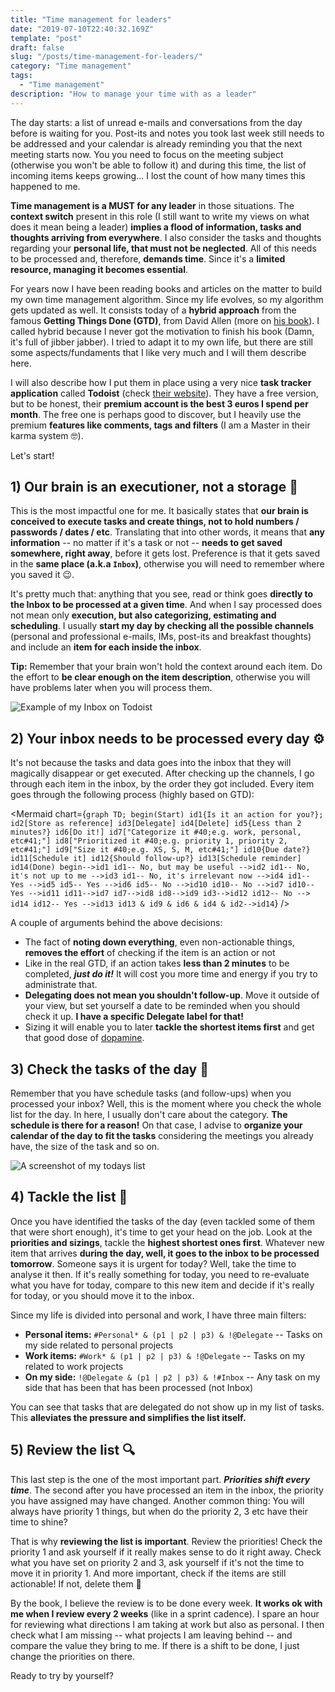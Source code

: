 ```yaml
---
title: "Time management for leaders"
date: "2019-07-10T22:40:32.169Z"
template: "post"
draft: false
slug: "/posts/time-management-for-leaders/"
category: "Time management"
tags:
  - "Time management"
description: "How to manage your time with as a leader"
---
```


The day starts: a list of unread e-mails and conversations from the day before is waiting for you. Post-its and notes you took last week still needs to be addressed and your calendar is already reminding you that the next meeting starts now. You you need to focus on the meeting subject (otherwise you won't be able to follow it) and during this time, the list of incoming items keeps growing... I lost the count of how many times this happened to me.

**Time management is a MUST for any leader** in those situations. The **context switch** present in this role (I still want to write my views on what does it mean being a leader) **implies a flood of information, tasks and thoughts arriving from everywhere**. I also consider the tasks and thoughts regarding your **personal life, that must not be neglected**. All of this needs to be processed and, therefore, **demands time**. Since it's a **limited resource, managing it becomes essential**.

For years now I have been reading books and articles on the matter to build my own time management algorithm. Since my life evolves, so my algorithm gets updated as well. It consists today of a **hybrid approach** from the famous **Getting Things Done (GTD)**, from David Allen (more on [his book](https://www.amazon.com/Getting-Things-Done-Stress-free-Productivity/dp/0349408947/ref=asc_df_0349408947/)). I called hybrid because I never got the motivation to finish his book (Damn, it's full of jibber jabber). I tried to adapt it to my own life, but there are still some aspects/fundaments that I like very much and I will them describe here.

I will also describe how I put them in place using a very nice **task tracker application** called **Todoist** (check [their website](https://www.todoist.com/)). They have a free version, but to be honest, their **premium account is the best 3 euros I spend per month**. The free one is perhaps good to discover, but I heavily use the premium **features like comments, tags and filters** (I am a Master in their karma system :nerd_face:).

Let's start!

## 1) Our brain is an executioner, not a storage :brain:

This is the most impactful one for me. It basically states that **our brain is conceived to execute tasks and create things, not to hold numbers / passwords / dates / etc**. Translating that into other words, it means that **any information** -- no matter if it's a task or not -- **needs to get saved somewhere, right away**, before it gets lost. Preference is that it gets saved in the **same place (a.k.a `Inbox`)**, otherwise you will need to remember where you saved it :wink:.

It's pretty much that: anything that you see, read or think goes **directly to the Inbox to be processed at a given time**. And when I say processed does not mean only **execution, but also categorizing, estimating and scheduling**. I usually **start my day by checking all the possible channels** (personal and professional e-mails, IMs, post-its and breakfast thoughts) and include an **item for each inside the inbox**.

**Tip:** Remember that your brain won't hold the context around each item. Do the effort to **be clear enough on the item description**, otherwise you will have problems later when you will process them.

![Example of my Inbox on Todoist](/media/time-management/todoist-inbox-en.png)

## 2) Your inbox needs to be processed every day :gear:

It's not because the tasks and data goes into the inbox that they will magically disappear or get executed. After checking up the channels, I go through each item in the inbox, by the order they got included. Every item goes through the following process (highly based on GTD):

<Mermaid chart={`
  graph TD;
    begin(Start)
    id1{Is it an action for you?};
    id2[Store as reference]
    id3[Delegate]
    id4[Delete]
    id5{Less than 2 minutes?}
    id6[Do it!]
    id7["Categorize it #40;e.g. work, personal, etc#41;"]
    id8["Prioritized it #40;e.g. priority 1, priority 2, etc#41;"]
    id9["Size it #40;e.g. XS, S, M, etc#41;"]
    id10{Due date?}
    id11[Schedule it]
    id12{Should follow-up?}
    id13[Schedule reminder]
    id14(Done)
    begin-->id1
    id1-- No, but may be useful -->id2
    id1-- No, it's not up to me -->id3
    id1-- No, it's irrelevant now -->id4
    id1-- Yes -->id5
    id5-- Yes -->id6
    id5-- No -->id10
    id10-- No -->id7
    id10-- Yes -->id11
    id11-->id7
    id7-->id8
    id8-->id9
    id3-->id12
    id12-- No --> id14
    id12-- Yes -->id13
    id13 & id9 & id6 & id4 & id2-->id14
`} />

A couple of arguments behind the above decisions:

* The fact of **noting down everything**, even non-actionable things, **removes the effort** of checking if the item is an action or not
* Like in the real GTD, if an action takes **less than 2 minutes** to be completed, ***just do it!*** It will cost you more time and energy if you try to administrate that.
* **Delegating does not mean you shouldn't follow-up**. Move it outside of your view, but set yourself a date to be reminded when you should check it up. **I have a specific Delegate label for that!**
* Sizing it will enable you to later **tackle the shortest items first** and get that good dose of [dopamine](https://en.wikipedia.org/wiki/Dopamine).

## 3) Check the tasks of the day :date:

Remember that you have schedule tasks (and follow-ups) when you processed your inbox? Well, this is the moment where you check the whole list for the day. In here, I usually don't care about the category. **The schedule is there for a reason!** On that case, I advise to **organize your calendar of the day to fit the tasks** considering the meetings you already have, the size of the task and so on.

![A screenshot of my todays list](/media/time-management/todoist-today.png)

## 4) Tackle the list :muscle:

Once you have identified the tasks of the day (even tackled some of them that were short enough), it's time to get your head on the job. Look at the **priorities and sizings**, tackle the **highest shortest ones first**. Whatever new item that arrives **during the day, well, it goes to the inbox to be processed tomorrow**. Someone says it is urgent for today? Well, take the time to analyse it then. If it's really something for today, you need to re-evaluate what you have for today, compare to this new item and decide if it's really for today, or you should move it to the inbox.

Since my life is divided into personal and work, I have three main filters:

* **Personal items:** ``#Personal* & (p1 | p2 | p3) & !@Delegate`` -- Tasks on my side related to personal projects
* **Work items:** ``#Work* & (p1 | p2 | p3) & !@Delegate`` -- Tasks on my related to work projects
* **On my side:** ``!@Delegate & (p1 | p2 | p3) & !#Inbox`` -- Any task on my side that has been that has been processed (not Inbox)

You can see that tasks that are delegated do not show up in my list of tasks. This **alleviates the pressure and simplifies the list itself.**

## 5) Review the list :mag:

This last step is the one of the most important part. ***Priorities shift every time***. The second after you have processed an item in the inbox, the priority you have assigned may have changed. Another common thing: You will always have priority 1 things, but when do the priority 2, 3 etc have their time to shine? 

That is why **reviewing the list is important**. Review the priorities! Check the priority 1 and ask yourself if it really makes sense to do it right away. Check what you have set on priority 2 and 3, ask yourself if it's not the time to move it in priority 1. And more important, check if the items are still actionable! If not, delete them :see_no_evil:

By the book, I believe the review is to be done every week. **It works ok with me when I review every 2 weeks** (like in a sprint cadence). I spare an hour for reviewing what directions I am taking at work but also as personal. I then check what I am missing -- what projects I am leaving behind -- and compare the value they bring to me. If there is a shift to be done, I just change the priorities on there.

Ready to try by yourself?